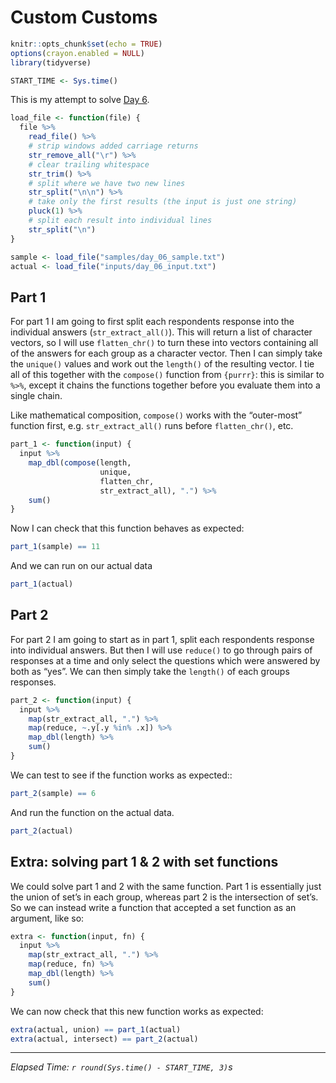 # Custom Customs

```r
knitr::opts_chunk$set(echo = TRUE)
options(crayon.enabled = NULL)
library(tidyverse)

START_TIME <- Sys.time()
```

This is my attempt to solve [Day 6](https://adventofcode.com/2020/day/6).

```r
load_file <- function(file) {
  file %>%
    read_file() %>%
    # strip windows added carriage returns
    str_remove_all("\r") %>%
    # clear trailing whitespace
    str_trim() %>%
    # split where we have two new lines
    str_split("\n\n") %>%
    # take only the first results (the input is just one string)
    pluck(1) %>%
    # split each result into individual lines
    str_split("\n")
}

sample <- load_file("samples/day_06_sample.txt")
actual <- load_file("inputs/day_06_input.txt")
```

## Part 1

For part 1 I am going to first split each respondents response into the individual answers (`str_extract_all()`). This
will return a list of character vectors, so I will use `flatten_chr()` to turn these into vectors containing all of the
answers for each group as a character vector. Then I can simply take the `unique()` values and work out the `length()`
of the resulting vector. I tie all of this together with the `compose()` function from `{purrr}`: this is similar to
`%>%`, except it chains the functions together before you evaluate them into a single chain.

Like mathematical composition, `compose()` works with the "outer-most" function first, e.g. `str_extract_all()` runs
before `flatten_chr()`, etc. 

```r
part_1 <- function(input) {
  input %>%
    map_dbl(compose(length,
                    unique,
                    flatten_chr,
                    str_extract_all), ".") %>%
    sum()
}
```

Now I can check that this function behaves as expected:

```r
part_1(sample) == 11
```

And we can run on our actual data

```r
part_1(actual)
```

## Part 2

For part 2 I am going to start as in part 1, split each respondents response into individual answers. But then I will
use `reduce()` to go through pairs of responses at a time and only select the questions which were answered by both as
"yes". We can then simply take the `length()` of each groups responses.

```r
part_2 <- function(input) {
  input %>%
    map(str_extract_all, ".") %>%
    map(reduce, ~.y[.y %in% .x]) %>%
    map_dbl(length) %>%
    sum()
}
```

We can test to see if the function works as expected::

```r
part_2(sample) == 6
```

And run the function on the actual data.

```r
part_2(actual)
```

## Extra: solving part 1 & 2 with set functions

We could solve part 1 and 2 with the same function. Part 1 is essentially just the union of set's in each group, whereas
part 2 is the intersection of set's. So we can instead write a function that accepted a set function as an argument,
like so:

```r
extra <- function(input, fn) {
  input %>%
    map(str_extract_all, ".") %>%
    map(reduce, fn) %>%
    map_dbl(length) %>%
    sum()
}
```

We can now check that this new function works as expected:

```r
extra(actual, union) == part_1(actual)
extra(actual, intersect) == part_2(actual)
```

---

*Elapsed Time: `r round(Sys.time() - START_TIME, 3)`s*
